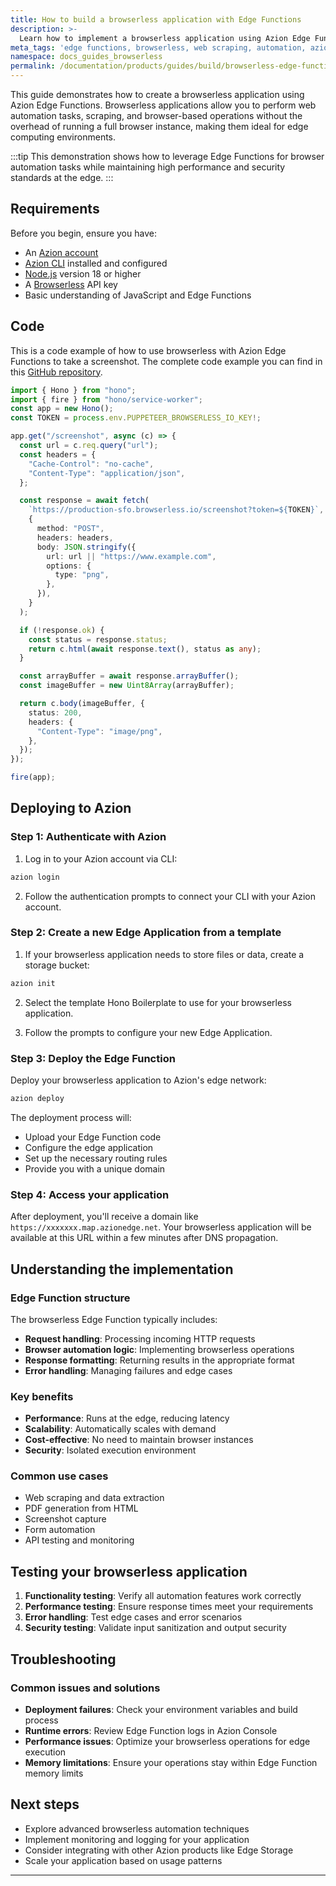 ```yaml
---
title: How to build a browserless application with Edge Functions
description: >-
  Learn how to implement a browserless application using Azion Edge Functions to create efficient, secure, and scalable web solutions at the edge.
meta_tags: 'edge functions, browserless, web scraping, automation, azion'
namespace: docs_guides_browserless
permalink: /documentation/products/guides/build/browserless-edge-functions/
---
```



This guide demonstrates how to create a browserless application using Azion Edge Functions. Browserless applications allow you to perform web automation tasks, scraping, and browser-based operations without the overhead of running a full browser instance, making them ideal for edge computing environments.

:::tip
This demonstration shows how to leverage Edge Functions for browser automation tasks while maintaining high performance and security standards at the edge.
:::

## Requirements

Before you begin, ensure you have:

- An [Azion account](https://manager.azion.com/signup/)
- [Azion CLI](https://www.azion.com/en/documentation/products/azion-cli/) installed and configured
- [Node.js](https://nodejs.org/) version 18 or higher
- A [Browserless](https://browserless.io/) API key
- Basic understanding of JavaScript and Edge Functions

## Code

This is a code example of how to use browserless with Azion Edge Functions to take a screenshot. The complete code example you can find in this [GitHub repository](https://github.com/egermano/edge-functions-examples/tree/main/packages/browserless).

```typescript
import { Hono } from "hono";
import { fire } from "hono/service-worker";
const app = new Hono();
const TOKEN = process.env.PUPPETEER_BROWSERLESS_IO_KEY!;

app.get("/screenshot", async (c) => {
  const url = c.req.query("url");
  const headers = {
    "Cache-Control": "no-cache",
    "Content-Type": "application/json",
  };

  const response = await fetch(
    `https://production-sfo.browserless.io/screenshot?token=${TOKEN}`,
    {
      method: "POST",
      headers: headers,
      body: JSON.stringify({
        url: url || "https://www.example.com",
        options: {
          type: "png",
        },
      }),
    }
  );

  if (!response.ok) {
    const status = response.status;
    return c.html(await response.text(), status as any);
  }

  const arrayBuffer = await response.arrayBuffer();
  const imageBuffer = new Uint8Array(arrayBuffer);

  return c.body(imageBuffer, {
    status: 200,
    headers: {
      "Content-Type": "image/png",
    },
  });
});

fire(app);
```

## Deploying to Azion

### Step 1: Authenticate with Azion

1. Log in to your Azion account via CLI:

```bash
azion login
```

2. Follow the authentication prompts to connect your CLI with your Azion account.

### Step 2: Create a new Edge Application from a template

1. If your browserless application needs to store files or data, create a storage bucket:

```bash
azion init
```

2. Select the template Hono Boilerplate to use for your browserless application.

3. Follow the prompts to configure your new Edge Application.

### Step 3: Deploy the Edge Function

Deploy your browserless application to Azion's edge network:

```bash
azion deploy
```

The deployment process will:

- Upload your Edge Function code
- Configure the edge application
- Set up the necessary routing rules
- Provide you with a unique domain

### Step 4: Access your application

After deployment, you'll receive a domain like `https://xxxxxxx.map.azionedge.net`. Your browserless application will be available at this URL within a few minutes after DNS propagation.

## Understanding the implementation

### Edge Function structure

The browserless Edge Function typically includes:

- **Request handling**: Processing incoming HTTP requests
- **Browser automation logic**: Implementing browserless operations
- **Response formatting**: Returning results in the appropriate format
- **Error handling**: Managing failures and edge cases

### Key benefits

- **Performance**: Runs at the edge, reducing latency
- **Scalability**: Automatically scales with demand
- **Cost-effective**: No need to maintain browser instances
- **Security**: Isolated execution environment

### Common use cases

- Web scraping and data extraction
- PDF generation from HTML
- Screenshot capture
- Form automation
- API testing and monitoring

## Testing your browserless application

1. **Functionality testing**: Verify all automation features work correctly
2. **Performance testing**: Ensure response times meet your requirements
3. **Error handling**: Test edge cases and error scenarios
4. **Security testing**: Validate input sanitization and output security

## Troubleshooting

### Common issues and solutions

- **Deployment failures**: Check your environment variables and build process
- **Runtime errors**: Review Edge Function logs in Azion Console
- **Performance issues**: Optimize your browserless operations for edge execution
- **Memory limitations**: Ensure your operations stay within Edge Function memory limits

## Next steps

- Explore advanced browserless automation techniques
- Implement monitoring and logging for your application
- Consider integrating with other Azion products like Edge Storage
- Scale your application based on usage patterns

---

<LinkButton link="/documentation/products/build/edge-application/edge-functions/" text="Learn more about Edge Functions" />
<LinkButton link="/documentation/products/guides/build/build-an-application/" text="Build an application" />

